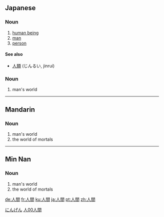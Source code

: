 ==Japanese==
{{ja-kanjitab|人|間}}

===Noun===
{{ja-noun|k|hira=にんげん|rom=ningen}}

# [[human being]]
# [[man]]
# [[person]]

====See also====
*[[人類]] (じんるい, jinrui)

===Noun===
{{ja-noun|k|hira=じんかん|rom=jinkan|hidx=しんかん'}}

# man's world

[[Category:1000 Japanese basic words|にんげん]]

----

==Mandarin==
{{zh-forms|[[人间]]|[[人]][[間]]}}

===Noun===
{{cmn-noun|t|pin=rénjīan|pint=ren2jian1|tra=人間|sim=人间|rs=人00}}

# man's world
# the world of mortals

[[Category:zh-tw:Intermediate Mandarin|人00人間]]

----

==Min Nan==
{{zh-forms|[[人间]]|[[人]][[間]]}}

===Noun===
{{nan-noun|t|poj=jîn-kan|pojt=jin5kan1|tra=人間|sim=人间|rs=人00}}

# man's world
# the world of mortals

[[de:人間]]
[[fr:人間]]
[[ku:人間]]
[[ja:人間]]
[[pt:人間]]
[[zh:人間]]
